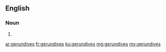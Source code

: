 ==English==

===Noun===
{{head|en|plural}}

# {{plural of|gerundive|lang=en|nocat=1}}

[[ar:gerundives]]
[[fr:gerundives]]
[[ku:gerundives]]
[[mg:gerundives]]
[[my:gerundives]]